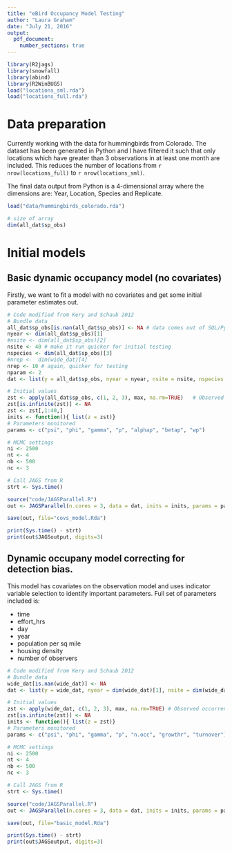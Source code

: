 ```yaml
---
title: "eBird Occupancy Model Testing"
author: "Laura Graham"
date: "July 21, 2016"
output: 
  pdf_document:
    number_sections: true
---
```

```r
library(R2jags)
library(snowfall)
library(abind)
library(R2WinBUGS)
load("locations_sml.rda")
load("locations_full.rda")
```

# Data preparation
Currently working with the data for hummingbirds from Colorado. The dataset has been generated in Python and I have filtered it such that only locations which have greater than 3 observations in at least one month are included. This reduces the number of locations from `r nrow(locations_full)` to `r nrow(locations_sml)`. 

The final data output from Python is a 4-dimensional array where the dimensions are: Year, Location, Species and Replicate. 

```r
load("data/hummingbirds_colorado.rda")

# size of array
dim(all_dat$sp_obs)
```

# Initial models
## Basic dynamic occupancy model (no covariates)

Firstly, we want to fit a model with no covariates and get some initial parameter estimates out.

```r
# Code modified from Kery and Schaub 2012
# Bundle data
all_dat$sp_obs[is.nan(all_dat$sp_obs)] <- NA # data comes out of SQL/Python with missing values coded as NaN - causes issues in JAGS
nyear <- dim(all_dat$sp_obs)[1]
#nsite <- dim(all_dat$sp_obs)[2]
nsite <- 40 # make it run quicker for initial testing
nspecies <- dim(all_dat$sp_obs)[3]
#nrep <-  dim(wide_dat)[4]
nrep <- 10 # again, quicker for testing 
nparam <- 2
dat <- list(y = all_dat$sp_obs, nyear = nyear, nsite = nsite, nspecies = nspecies, nrep = nrep, effort_hrs = all_dat$effort_hrs, day = all_dat$day, nparam = nparam)

# Initial values
zst <- apply(all_dat$sp_obs, c(1, 2, 3), max, na.rm=TRUE)	# Observed occurrence as inits for z
zst[is.infinite(zst)] <- NA
zst <- zst[,1:40,]
inits <- function(){ list(z = zst)}
# Parameters monitored
params <- c("psi", "phi", "gamma", "p", "alphap", "betap", "wp")

# MCMC settings
ni <- 2500
nt <- 4
nb <- 500
nc <- 3

# Call JAGS from R
strt <- Sys.time()

source("code/JAGSParallel.R")
out <- JAGSParallel(n.cores = 3, data = dat, inits = inits, params = params, model.file = "code/dynocc_covs.JAGS.R", n.chains = nc, n.thin = nt, n.iter = ni, n.burnin = nb)

save(out, file="covs_model.Rda")

print(Sys.time() - strt)
print(out$JAGSoutput, digits=3)
```

## Dynamic occupany model correcting for detection bias. 
This model has covariates on the observation model and uses indicator variable selection to identify important parameters. Full set of parameters included is:

- time
- effort_hrs
- day
- year
- population per sq mile
- housing density
- number of observers

```r
# Code modified from Kery and Schaub 2012
# Bundle data
wide_dat[is.nan(wide_dat)] <- NA
dat <- list(y = wide_dat, nyear = dim(wide_dat)[1], nsite = dim(wide_dat)[2], nspecies = dim(wide_dat)[3], nrep = dim(wide_dat)[4])

# Initial values
zst <- apply(wide_dat, c(1, 2, 3), max, na.rm=TRUE)	# Observed occurrence as inits for z
zst[is.infinite(zst)] <- NA
inits <- function(){ list(z = zst)}
# Parameters monitored
params <- c("psi", "phi", "gamma", "p", "n.occ", "growthr", "turnover")

# MCMC settings
ni <- 2500
nt <- 4
nb <- 500
nc <- 3

# Call JAGS from R
strt <- Sys.time()

source("code/JAGSParallel.R")
out <- JAGSParallel(n.cores = 3, data = dat, inits = inits, params = params, model.file = "code/dynocc.JAGS.R", n.chains = nc, n.thin = nt, n.iter = ni, n.burnin = nb)

save(out, file="basic_model.Rda")

print(Sys.time() - strt)
print(out$JAGSoutput, digits=3)
```

